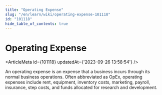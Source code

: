 ```yaml
---
title: "Operating Expense"
slug: "/en/learn/wiki/operating-expense-101118"
id: "101118"
hide_table_of_contents: true
---
```



# Operating Expense

<ArticleMeta id={101118} updatedAt={'2023-09-26 13:58:54'} />
<div className='border-solid border-b border-t-0 my-4 border-[var(--ifm-color-gray-300)]' />

An operating expense is an expense that a business incurs through its normal business operations. Often abbreviated as OpEx, operating expenses include rent, equipment, inventory costs, marketing, payroll, insurance, step costs, and funds allocated for research and development.
